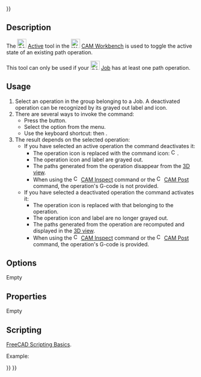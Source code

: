 <languages/>
{{UnfinishedDocu{{#translation:}}}}
<translate>

<!--T:1-->
{{Docnav
|[[CAM_SelectLoop|SelectLoop]]
|[[CAM_ToolBitLibraryOpen|ToolBitLibraryOpen]]
|[[CAM_Workbench|CAM]]
|IconL=CAM_SelectLoop.svg
|IconR=CAM_ToolBitLibraryOpen.svg
|IconC=Workbench_CAM.svg
}}

<!--T:2-->
{{GuiCommand
|Name=CAM OpActiveToggle
|MenuLocation=CAM → Toggle the Active State of the Operation
|Workbenches=[[CAM_Workbench|CAM]]
|Shortcut={{KEY|P}} {{KEY|X }}
}}

==Description== <!--T:3-->

<!--T:4-->
The [[Image:CAM_OpActiveToggle.svg|24px]] [[CAM_OpActiveToggle|Active]] tool in the [[Image:Workbench_CAM.svg|24px]] [[CAM_Workbench|CAM Workbench]] is used to toggle the active state of an existing path operation.

<!--T:24-->
This tool can only be used if your [[Image:CAM_Job.svg|24px]] [[CAM_Job|Job]] has at least one path operation.

==Usage== <!--T:5-->

<!--T:7-->
# Select an operation in the {{MenuCommand|Operations}} group belonging to a Job. A deactivated operation can be recognized by its grayed out label and icon.
# There are several ways to invoke the command:
#* Press the {{Button|[[Image:CAM_OpActiveToggle.svg|16px]] [[CAM_OpActiveToggle|CAM OpActiveToggle]]}} button.
#* Select the {{MenuCommand|CAM → [[Image:CAM_OpActiveToggle.svg|16px]] Toggle the Active State of the Operation}} option from the menu.
#* Use the keyboard shortcut: {{KEY|P}} then {{KEY|X}}.
# The result depends on the selected operation:
#* If you have selected an active operation the command deactivates it:
#** The operation icon is replaced with the command icon: [[Image:CAM_OpActiveToggle.svg|16px]].
#** The operation icon and label are grayed out.
#** The paths generated from the operation disappear from the [[3D_view|3D view]].
#** When using the [[Image:CAM_Inspect.svg|16px]] [[CAM_Inspect|CAM Inspect]] command or the [[Image:CAM_Post.svg|16px]] [[CAM_Post|CAM Post]] command, the operation's G-code is not provided.
#* If you have selected a deactivated operation the command activates it:
#** The operation icon is replaced with that belonging to the operation.
#** The operation icon and label are no longer grayed out.
#** The paths generated from the operation are recomputed and displayed in the [[3D_view|3D view]].
#** When using the [[Image:CAM_Inspect.svg|16px]] [[CAM_Inspect|CAM Inspect]] command or the [[Image:CAM_Post.svg|16px]] [[CAM_Post|CAM Post]] command, the operation's G-code is provided.

==Options== <!--T:13-->

<!--T:19-->
Empty

==Properties== <!--T:14-->

<!--T:20-->
Empty

==Scripting== <!--T:17-->

<!--T:22-->
{{Emphasis|See also:}} [[FreeCAD_Scripting_Basics|FreeCAD Scripting Basics]].

<!--T:18-->
Example:

<!--T:23-->
{{Code|code=
#Place code example here.
}}


<!--T:10-->
{{Docnav
|[[CAM_SelectLoop|SelectLoop]]
|[[CAM_ToolBitLibraryOpen|ToolBitLibraryOpen]]
|[[CAM_Workbench|CAM]]
|IconL=CAM_SelectLoop.svg
|IconR=CAM_ToolBitLibraryOpen.svg
|IconC=Workbench_CAM.svg
}}

</translate>
{{CAM_Tools_navi{{#translation:}}}}
{{Userdocnavi{{#translation:}}}}